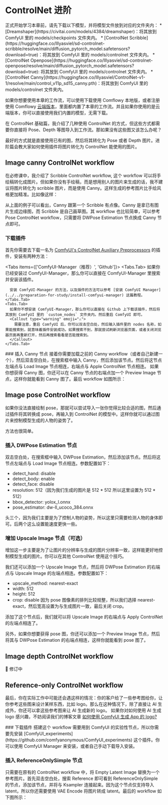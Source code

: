 
# ControlNet 进阶

<Callout type="warning" emoji="⚠️">
  正式开始学习本章前，请先下载以下模型，并将模型文件放到对应的文件夹内：
  * [Dreamshaper](https://civitai.com/models/4384/dreamshaper)：将其放到 ComfyUI 里的 models/checkpoints 文件夹内。
  * [ControlNet Scribble](https://huggingface.co/lllyasviel/sd-controlnet-scribble/resolve/main/diffusion_pytorch_model.safetensors?download=true)：将其放到 ComfyUI 里的 models/controlnet 文件夹内。
  * [ControlNet Openpose](https://huggingface.co/lllyasviel/sd-controlnet-openpose/resolve/main/diffusion_pytorch_model.safetensors?download=true): 将其放到 ComfyUI 里的 models/controlnet 文件夹内。
  * [ControlNet Canny](https://huggingface.co/lllyasviel/ControlNet-v1-1/resolve/main/control_v11p_sd15_canny.pth)：将其放到 ComfyUI 里的 models/controlnet 文件夹内。

  如果你想要使用本章的工作流，可以使用下载使用 Comflowy 本地版，或者注册使用 Comflowy [云端版本](https://app.comflowy.com)，里面都内置了本章的工作流。并且如果你使用的是云端版本，你可以直接使用我们内置的模型，无需下载。
</Callout>

在 ControlNet 基础篇，我介绍了几种使用 ControlNet 的方式，但这些方式都需要你直接将 Pose、Depth 等图导入到工作流。那如果没有这些图又该怎么办呢？

最好的方式就是直接使用已有的图，然后将其转化为 Pose 或者 Depth 图片。进阶篇会教大家如何使用插件将图片转化为 ControlNet 能使用的图片。

## Image canny ControlNet workflow
在必修课中，我介绍了 Scribble ControlNet workflow, 这个 workflow 可以将手绘稿转化成图片。但如果你没有手绘稿，而是想用别人的图片来生成的话，我不建议将图片转化为 scribble 图片，而是使用
 Canny。这样生成的参考图片比手绘风格更加精准。比如像这样：
 <br/>
<PhotoProvider>
  <PhotoView src="/comfyui-controlnet/011.png">
      <img src="/comfyui-controlnet/011.png" alt="" className='rounded-lg'/>
  </PhotoView>
</PhotoProvider>

从上面的例子可以看出，Canny 跟第一个 Scribble 有点像。Canny 是拿已有图片生成边缘图，而 Scribble 是自己画草图。其 workflow 也比较简单，可以参考 Pose ControlNet workflow，只需要将 DWPose Estimation 节点换成 Canny 节点即可。
<Steps>
  ### 下载插件
  首先你需要去下载一名为 [ComfyUI's ControlNet Auxiliary Preprocessors](https://github.com/Fannovel16/comfyui_controlnet_aux?tab=readme-ov-file) 的插件，安装有两种方法：

  <Tabs items={['ComfyUI-Manager（推荐）', 'Github']}>
    <Tabs.Tab>
      如果你已经安装过 ComfyUI-Manager，那么你可以直接在 ComfyUI-Manager 里搜索并安装该插件。

      安装 ComfyUI-Manager 的方法，以及插件的方法可以参考 [安装 ComfyUI Manager](../../preparation-for-study/install-comfyui-manager) 这篇教程。
    </Tabs.Tab>
    <Tabs.Tab>
      如果你不想安装 ComfyUI-Manager，那么你可以直接在 Github 上下载该插件，然后将其放到 ComfyUI 里的 `custom_nodes` 文件夹内。然后重启 ComfyUI 即可。
      <Callout type="warning" emoji="⚠️">
        需要注意，重启 ComfyUI 后，你可以双击空白处，然后输入插件里的 nodes 名称，如果能搜索到，就意味着插件安装成功。如果搜索不到，那就尝试刷新浏览器页面，或者关闭浏览器页面再重新打开，然后再搜索看看是否能搜索到。
      </Callout>
    </Tabs.Tab>
  </Tabs>
  ### 插入 Canny 节点
  接着你需要加载之前的 Canny workflow（或者自己新建一个），然后双击空白处，在搜索框中输入 Canny，然后添加该节点。然后将这节点左端点与 Load Image 节点相连，右端点与 Apple ControlNet 节点相连。
  如果你想获得 Canny 图，你还可以在 Canny 节点的右端点加一个 Preview Image 节点，这样你就能看到 Canny 图了。最后 workflow 如图所示：
  <br/>
  <PhotoProvider>
    <PhotoView src="/comfyui-controlnet/012.png">
        <img src="/comfyui-controlnet/012.png" alt="" className='rounded-lg'/>
    </PhotoView>
  </PhotoProvider>
</Steps>


## Image pose ControlNet workflow
如果你没法直接绘制 pose，那就可以尝试导入一张你觉得比较合适的图，然后通过插件将其转换成 pose，再输入到 ControlNet 的模型中。这样你就可以通过图片来控制模型生成的人物的姿势了。

方法也很简单。
<Steps>
  ### 插入 DWPose Estimation 节点
  双击空白处，在搜索框中输入 DWPose Estimation，然后添加该节点。然后将这节点左端点与 Load Image 节点相连。参数配置如下：
  * detect_hand: disable
  * detect_body: enable
  * detect_face: disable
  * resolution: 512（因为我们生成的图片是 512 * 512 所以这里设置为 512 * 512）
  * bbox_detector: yolox_l.onnx
  * pose_estimator: dw-ll_ucoco_384.onnx
  
  头三个，因为我们主要是为了控制人物的姿势，所以这里只需要检测人物的身体即可。后两个这么设置能速度更快一些。
  ### 增加 Upscale Image 节点（可选）
  增加这一步主要是为了让图片的分辨率与生成的图片分辨率一致，这样能更好地控制模型生成的图片。你可以在其他 ControlNet 使用这个技巧。
  
  我们还可以添加一个 Upscale Image 节点，然后将 DWPose Estimation 的右端点与 Upscale Image 的左端点相连。参数配置如下：
  * upscale_method: nearest-exact
  * width: 512
  * height: 512
  * crop: disable
  因为 pose 图像素的排列比较规整，所以我们选择 nearest-exact，然后宽高设置为与生成图片一致，最后关闭 crop。
  
  添加了这个节点后，我们就可以将 Upscale Image 的右端点与 Apply ControlNet 的左端点相连了。
  
  另外，如果你想要获得 pose 图，你还可以添加一个 Preview Image 节点，然后将其与 DWPose Estimation 的右端点相连，这样你就能看到 pose 图了。
  <br/>
  <PhotoProvider>
    <PhotoView src="/comfyui-controlnet/008.png">
        <img src="/comfyui-controlnet/008.png" alt="" className='rounded-lg'/>
    </PhotoView>
  </PhotoProvider>

</Steps>

## Image depth ControlNet workflow
🚧 修订中

## Reference-only ControlNet workflow
最后，你在实际工作中可能还会遇这样的情况：你的客户给了一些参考图给你，让你参考这些图来设计某样东西，比如 logo。那么在这种情况下，除了直接让 AI 生成外，你还可以拿这些参考图来让 AI 生成新的 logo。
<Callout emoji="💡">
  如果你对如何使用 AI 生成 logo 感兴趣，不妨阅读我们的博客文章 [如何使用 ComfyUI 生成 App 的 logo?](/blog/generate-app-logo)
</Callout>

<Steps>
  ### 下载插件
  搭建这个 workflow 需要用到 ComfyUI 的实验性节点，所以你需要先安装 [ComfyUI_experiments](https://github.com/comfyanonymous/ComfyUI_experiments) 这个插件。你可以使用 ComfyUI Manager 来安装，或者自己手动下载导入安装。

  ### 插入 ReferenceOnlySimple 节点
  只需要在原有的 ControlNet workflow 中，将 Empty Latent Image 替换为一个参考图片。首先双击空白处，搜索 Reference 即可看到 ReferenceOnlySimple 的节点，添加该节点，并将与 Ksampler 连接起来。因为这个节点仅支持导入 latent，所以你还需要使用 VAE Encode 将图片转成 latent。最后的 workflow 如下图所示：
  <br/>
  <PhotoProvider>
    <PhotoView src="/blog/generate-app-logo/007.png">
      <img src="/blog/generate-app-logo/007.png" alt="" className='rounded-lg'/>
    </PhotoView>
  </PhotoProvider>
</Steps>

<Subscribe />